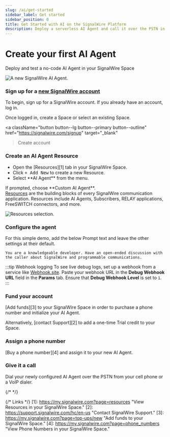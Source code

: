 ```yaml
---
slug: /ai/get-started
sidebar_label: Get started
sidebar_position: 0
title: Get Started with AI on the SignalWire Platform
description: Deploy a serverless AI Agent and call it over the PSTN in under 5 minutes - for free
---
```



# Create your first AI Agent

<Subtitle>Deploy and test a no-code AI Agent in your SignalWire Space</Subtitle>

![A new SignalWire AI Agent.](/docs/_common/img/dashboard/resources/ai-agent/new-agent.webp)

<Steps>

### Sign up for a <a href="https://signalwire.com/signup" target="_blank">new SignalWire account</a>

To begin, sign up for a SignalWire account. If you already have an account, log in.

Once logged in, create a Space or select an existing Space.

<a 
  className="button button--lg button--primary button--outline"
  href="https://signalwire.com/signup"
  target="_blank"
>Create account</a>

### Create an AI Agent Resource

<div className="row">
  <div className="col col--6">
    <ul>
      <li>Open the [Resources][1] tab in your SignalWire Space.</li>
      <li>Click <kbd>+ Add New</kbd> to create a new Resource.</li>
      <li>Select **AI Agent** from the menu.</li>
    </ul>
    If prompted, choose **Custom AI Agent**.
  </div>
  <div className="col col--6">
    <Admonition type="info" title="What's a Resource?"><a href="/platform/call-fabric/managing-your-signalwire-resources#resource-types">Resources</a> are the building blocks of every SignalWire communication application. Resources include AI Agents, Subscribers, RELAY applications, FreeSWITCH connectors, and more.</Admonition>
  </div>
</div>

![Resources selection.](/docs/_common/img/dashboard/resources/add-new-resource.webp)

### Configure the agent

For this simple demo, add the below Prompt text and leave the other settings at their default.

```plaintext
You are a knowledgeable developer. Have an open-ended discussion with the caller about SignalWire and programmable communications.
```

:::tip Webhook logging
To see live debug logs, set up a webhook from a service like [Webhook.site](https://webhook.site/). Paste your webhook URL in the **Debug Webhook URL** field in the **Params** tab. Ensure that **Debug Webhook Level** is set to `1`.
:::

### Fund your account

[Add funds][3] to your SignalWire Space in order to purchase a phone number and initialize your AI Agent.

Alternatively, [contact Support][2] to add a one-time Trial credit to your Space.

### Assign a phone number

[Buy a phone number][4] and assign it to your new AI Agent.

### Give it a call

Dial your newly configured AI Agent over the PSTN from your cell phone or a VoIP dialer.

</Steps>

{/* <DocCardList /> */}

{/* Links */}
[1]: https://my.signalwire.com?page=resources "View Resources in your SignalWire Space."
[2]: https://support.signalwire.com/hc/en-us "Contact SignalWire Support."
[3]: https://my.signalwire.com?page=top-ups/new "Add funds to your SignalWire Space."
[4]: https://my.signalwire.com?page=phone_numbers "View Phone Numbers in your SignalWire Space."